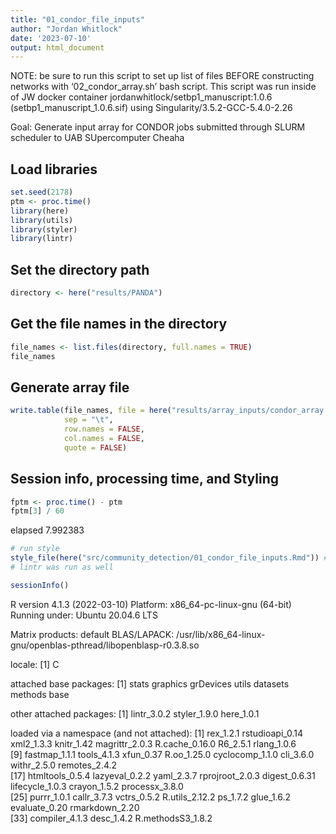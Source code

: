 ```yaml
---
title: "01_condor_file_inputs"
author: "Jordan Whitlock"
date: '2023-07-10'
output: html_document
---
```


NOTE: be sure to run this script to set up list of files BEFORE constructing networks with '02_condor_array.sh' bash script. 
This script was run inside of JW docker container jordanwhitlock/setbp1_manuscript:1.0.6 (setbp1_manuscript_1.0.6.sif) using Singularity/3.5.2-GCC-5.4.0-2.26 

Goal: Generate input array for CONDOR jobs submitted through SLURM scheduler to UAB SUpercomputer Cheaha

## Load libraries
```r
set.seed(2178)
ptm <- proc.time()
library(here)
library(utils)
library(styler)
library(lintr)
```

## Set the directory path
```r
directory <- here("results/PANDA")
```

## Get the file names in the directory
```r
file_names <- list.files(directory, full.names = TRUE)
file_names
```

## Generate array file
```r
write.table(file_names, file = here("results/array_inputs/condor_array.txt"),
            sep = "\t",
            row.names = FALSE,
            col.names = FALSE,
            quote = FALSE)
```

## Session info, processing time, and Styling
```r
fptm <- proc.time() - ptm
fptm[3] / 60
```
 elapsed 
7.992383 

```r
# run style
style_file(here("src/community_detection/01_condor_file_inputs.Rmd")) # commented out after being run once
# lintr was run as well
```

```r
sessionInfo()
```
R version 4.1.3 (2022-03-10)
Platform: x86_64-pc-linux-gnu (64-bit)
Running under: Ubuntu 20.04.6 LTS

Matrix products: default
BLAS/LAPACK: /usr/lib/x86_64-linux-gnu/openblas-pthread/libopenblasp-r0.3.8.so

locale:
[1] C

attached base packages:
[1] stats     graphics  grDevices utils     datasets  methods   base     

other attached packages:
[1] lintr_3.0.2  styler_1.9.0 here_1.0.1  

loaded via a namespace (and not attached):
 [1] rex_1.2.1         rstudioapi_0.14   xml2_1.3.3        knitr_1.42        magrittr_2.0.3    R.cache_0.16.0    R6_2.5.1          rlang_1.0.6      
 [9] fastmap_1.1.1     tools_4.1.3       xfun_0.37         R.oo_1.25.0       cyclocomp_1.1.0   cli_3.6.0         withr_2.5.0       remotes_2.4.2    
[17] htmltools_0.5.4   lazyeval_0.2.2    yaml_2.3.7        rprojroot_2.0.3   digest_0.6.31     lifecycle_1.0.3   crayon_1.5.2      processx_3.8.0   
[25] purrr_1.0.1       callr_3.7.3       vctrs_0.5.2       R.utils_2.12.2    ps_1.7.2          glue_1.6.2        evaluate_0.20     rmarkdown_2.20   
[33] compiler_4.1.3    desc_1.4.2        R.methodsS3_1.8.2
